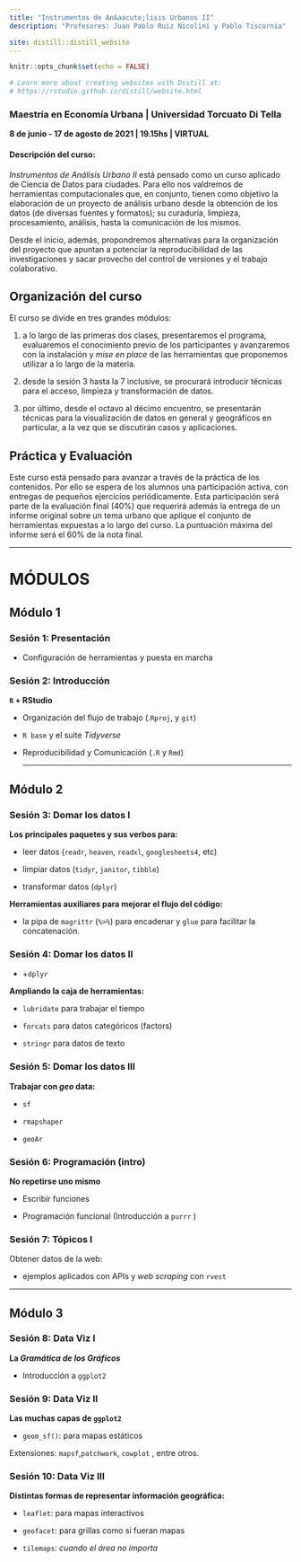 ```yaml
---
title: "Instrumentos de An&aacute;lisis Urbanos II"
description: "Profesores: Juan Pablo Ruiz Nicolini y Pablo Tiscornia"

site: distill::distill_website
---
```


```r
knitr::opts_chunk$set(echo = FALSE)

# Learn more about creating websites with Distill at:
# https://rstudio.github.io/distill/website.html

```

### **Maestría en Economía Urbana \| Universidad Torcuato Di Tella**

**8 de junio - 17 de agosto de 2021 \| 19.15hs \| VIRTUAL**

#### **Descripción del curso:**
*Instrumentos de Análisis Urbano II* está pensado como un curso aplicado de Ciencia de Datos para ciudades. Para ello nos valdremos de herramientas computacionales que, en conjunto, tienen como objetivo la elaboración de un proyecto de análisis urbano desde la obtención de los datos (de diversas fuentes y formatos); su curaduría, limpieza, procesamiento, análisis, hasta la comunicación de los mismos.

Desde el inicio, además, propondremos alternativas para la organización del proyecto que apuntan a potenciar la reproducibilidad de las investigaciones y sacar provecho del control de versiones y el trabajo colaborativo.

## Organización del curso

El curso se divide en tres grandes módulos:

1.  a lo largo de las primeras dos clases, presentaremos el programa, evaluaremos el conocimiento previo de los participantes y avanzaremos con la instalación y _mise en place_ de las herramientas que proponemos utilizar a lo largo de la materia.

2.  desde la sesión 3 hasta la 7 inclusive, se procurará introducir técnicas para el acceso, limpieza y transformación de datos.

3. por último, desde el octavo al décimo encuentro, se presentarán técnicas para la visualización de datos en general y geográficos en particular, a la vez que se discutirán casos y aplicaciones. 

## Práctica y Evaluación

Este curso está pensado para avanzar a través de la práctica de los contenidos. Por ello se espera de los alumnos una participación activa, con entregas de pequeños ejercicios periódicamente. Esta participación será parte de la evaluación final ($40\%$) que requerirá además la entrega de un informe original sobre un tema urbano que aplique el conjunto de herramientas expuestas a lo largo del curso. La puntuación máxima del informe será el $60\%$ de la nota final. 


---

# MÓDULOS

## Módulo 1

### Sesión 1: Presentación

-   Configuración de herramientas y puesta en marcha

### Sesión 2: Introducción

**`R` + RStudio**

-   Organización del flujo de trabajo (.`Rproj`, y `git`)

```{=html}
<!-- -->
```
-   `R base` y el suite *Tidyverse*

-   Reproducibilidad y Comunicación (`.R` y `Rmd`)

    ------------------------------------------------------------------------

## Módulo 2

### Sesión 3: Domar los datos I

**Los principales paquetes y sus verbos para:**

-   leer datos (`readr`, `heaven`, `readxl`, `googlesheets4`, etc)

-   limpiar datos (`tidyr`, `janitor`, `tibble`)

-   transformar datos (`dplyr`)

**Herramientas auxiliares para mejorar el flujo del código:**

-   la pipa de `magrittr` (`%>%`) para encadenar y `glue` para facilitar la concatenación. 

### Sesión 4: Domar los datos II

-   \+`dplyr`

**Ampliando la caja de herramientas:**

-   `lubridate` para trabajar el tiempo

-   `forcats` para datos categóricos (factors)

-   `stringr` para datos de texto

### Sesión 5: Domar los datos III

**Trabajar con *geo* data:**

-   `sf`

-   `rmapshaper`

-   `geoAr`

### Sesión 6: Programación (intro)

**No repetirse uno mismo**

-   Escribir funciones

-   Programación funcional (Introducción a `purrr` )


### Sesión 7: Tópicos I

Obtener datos de la web:

-   ejemplos aplicados con APIs y *web scraping* con `rvest`

------------------------------------------------------------------------

## Módulo 3

### Sesión 8: Data Viz I

**La *Gramática de los Gráficos***

-   Introducción a `ggplot2`

### Sesión 9: Data Viz II

**Las muchas capas de `ggplot2`**

-   `geom_sf()`: para mapas estáticos

Extensiones: `mapsf`,`patchwork`, `cowplot` , entre otros.

### Sesión 10: Data Viz III

**Distintas formas de representar información geográfica:**

-   `leaflet`: para mapas interactivos

-   `geofacet`: para grillas como si fueran mapas

-   `tilemaps`: _cuando el área no importa_

